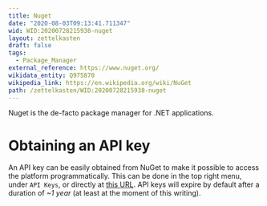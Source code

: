 ```yaml
---
title: Nuget
date: "2020-08-03T09:13:41.711347"
wid: WID:20200728215938-nuget
layout: zettelkasten
draft: false
tags:
  - Package_Manager
external_reference: https://www.nuget.org/
wikidata_entity: Q975870
wikipedia_link: https://en.wikipedia.org/wiki/NuGet
path: /zettelkasten/WID:20200728215938-nuget
---
```


Nuget is the de-facto package manager for .NET applications.

Obtaining an API key
====================

An API key can be easily obtained from NuGet to make it possible to
access the platform programmatically. This can be done in the top right
menu, under `API Keys`, or directly at [this
URL](https://www.nuget.org/account/apikeys). API keys will expire by
default after a duration of *\~1 year* (at least at the moment of this
writing).
